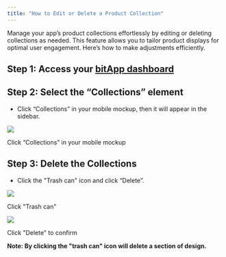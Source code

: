 ```yaml
---
title: "How to Edit or Delete a Product Collection"
---
```


Manage your app’s product collections effortlessly by editing or deleting collections as needed. This feature allows you to tailor product displays for optimal user engagement. Here’s how to make adjustments efficiently.

## **Step 1: Access your** [**bitApp dashboard**](https://app.bitbybit.studio/bitapp/design)

## **Step 2: Select the “Collections” element**

- Click “Collections” in your mobile mockup, then it will appear in the sidebar.

![](https://cdn.prod.website-files.com/659655f5b20d395a5c69efcf/66de7f7253d3899d0b7a6f38_AD_4nXfwfIzV7FZ741FuAmV39kTwA0vICT1b6NxKsioAYFTnvYxONlgzntxWe2k580pUXIXnsQqvnV-6pncKBNVXUxrtBRqxws7x5AcsKDz1lFRgCv0BnOX26QkszSqWN7P6sOzsBG17YzfSAHTXuLcE_iKwZSX6.png)

Click “Collections” in your mobile mockup‍

## **Step 3: Delete the Collections**

- Click the "Trash can" icon and click “Delete”.

![](https://cdn.prod.website-files.com/659655f5b20d395a5c69efcf/66de7f71430ee81d02852475_AD_4nXeax909mDQF0f13sn5XR-oZxJ71ObBBD07begz9LRZOHUps8vRgfjshXKyclHcpEY6NfllqZ18ap9nuSdNwlJSTzMp5trpXpmAdY5Gd48SmWWy3rs5PM0i8tJddKhFkaVNUJKow4zU0kt0_jghAG-DGHUVm.png)

Click "Trash can"

![](https://cdn.prod.website-files.com/659655f5b20d395a5c69efcf/66de7f71396af3b5cc7df2ef_AD_4nXcd4eMMpbknEGoofiDa0UuYOMYfMpT8kQXGI2F1OBx8l_wjLK5396TCPNdewDRnkLnbOoxU8xo0fBmby5jh86d4CBIT7eMszbkIDGLzHPKADai_AEL_aa0NkQIcqKeIAACVSi_pgN-OY1XxKWSDC2yRiG2-.png)

Click "Delete" to confirm‍

**Note: By clicking the "trash can" icon will delete a section of design.**